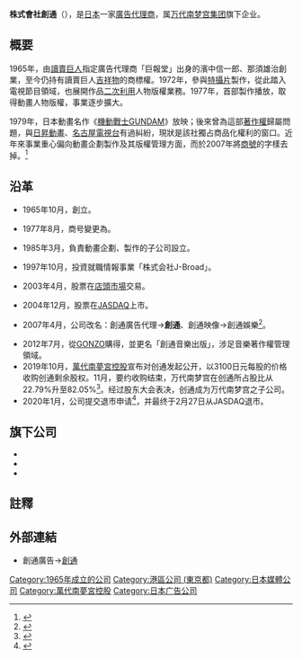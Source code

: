 {{Infobox Company
| company_name = 株式會社創通
| company_name_en = Sotsu Co., Ltd.
| company_logo = Sotsulogo.svg
| logo_size = 200px
| logo_caption = 
| image = 
| image_size = 
| image_caption = 
| company_type = [[子公司|子公司]]
| native_name = 株式会社創通
| native_name_lang = ja
| company_slogan = 
| market_information = <del>{{tyo|tyo=j|3711}}</del>（已退市）
| ROC_UBN = 
| other_name = 
| predecessor = 
| successor = 
| foundation = 1965年10月1日（東洋廣告代理）
| location = {{JAP}}[[東京都|東京都]][[港区_(東京都)|港区]][[濱松町|濱松町]]二丁目4番1号 世界貿易中心大廈26F
| area_served = 
| telephone_no = 
| founder = 濱中信一郎<br />那須雄治
| key_people = 代表取缔役社長：难波秀行
| industry = 
| products = 
| services = 動畫企劃製作、作品與周邊商品版權管理
| capital = 4億1475萬[[日圓|日圓]]
| revenue = 
| operating_income = 
| profit = 
| total_asset = 
| net_asset = 
| market_value = 
| num_employees = 28人
| equity = 
| P/E ratio = 
| earnings per share = 
| Net asset value = 
| accounting_period = 3月31日
| parent = [[万代南梦宫控股|万代南梦宫控股]]
| divisions = 
| subsid = 參照[[#旗下公司|#旗下公司]]
| homepage = http://www.sotsu-co.jp/
| footnotes = {{as of|2020|3|31}}
| width = 
}}
'''株式會社創通'''（{{lang-ja|株式会社創通}}），是[[日本|日本]]一家[[廣告代理商|廣告代理商]]，属[[萬代南夢宮集團|万代南梦宫集团]]旗下企业。

== 概要 ==
1965年，由[[讀賣巨人|讀賣巨人]]指定廣告代理商「巨報堂」出身的濱中信一郎、那須雄治創業，至今仍持有讀賣巨人[[吉祥物|吉祥物]]的商標權。1972年，參與[[特攝片|特攝片]]{{nihongo|《覆面閃電人》|サンダーマスク}}製作，從此踏入電視節目領域，也展開作品[[二次利用|二次利用]]人物版權業務。1977年，首部製作{{nihongo|《[[無敵超人桑波特3|無敵超人桑波特3]]》|無敵超人ザンボット3}}播放，取得動畫人物版權，事業逐步擴大。

1979年，日本動畫名作《[[機動戰士GUNDAM|機動戰士GUNDAM]]》放映；後來曾為這部[[著作權|著作權]]歸屬問題，與[[日昇動畫|日昇動畫]]、[[名古屋電視台|名古屋電視台]]有過糾紛，現狀是該社獨占商品化權利的窗口。近年來事業重心偏向動畫企劃製作及其版權管理方面，而於2007年將[[商號|商號]]的{{nihongo|「廣告代理」|エージェンシー|Agency<ref>在廣告業界術語，常把「Advertising Agency」（廣告代理商（店））簡為「Agency」。</ref>}}字樣去掉。<ref>{{lang|ja|{{PDF|[http://www.sotsu-co.jp/ir/pdf/20061012_1.pdf 商号の変更に関するお知らせ]}}. 創通エージェンシー. 2006-10-12.}}</ref>

== 沿革 ==
*1965年10月，{{nihongo|'''株式会社東洋廣告代理'''|株式会社東洋エージェンシー|Toyo Agency Co., Ltd.}}創立。

*1977年8月，商号變更為{{nihongo|'''株式会社創通廣告代理'''|株式会社創通エージェンシー|Sotsu Agency Co., Ltd.}}。

*1985年3月，負責動畫企劃、製作的子公司{{nihongo|「株式会社創通映像」|株式会社創通映像|Sotsu Films Co., Ltd.<ref>海外版權表記上亦有採日文音譯的「Sotsu Eizo」。</ref>}}設立。

*1997年10月，投資就職情報事業「株式会社J-Broad」。

*2003年4月，股票在[[店頭市場|店頭市場]]交易。

*2004年12月，股票在[[JASDAQ|JASDAQ]]上市。

*2007年4月，公司改名：創通廣告代理→'''創通'''、創通映像→創通娛樂<ref>{{lang|ja|{{PDF|[http://www.sotsu-co.jp/ir/pdf/20061101.pdf 子会社の商号変更並びに役員人事に関するお知らせ]}}. 創通エージェンシー. 2006-11-01.}}</ref>。

*2012年7月，從[[GONZO|GONZO]]購得{{nihongo|「株式会社Future Vision Music」|株式会社フューチャービジョンミュージック|Future Vision Music K.K.}}，並更名「創通音樂出版」，涉足音樂著作權管理領域。
*2019年10月，[[万代南梦宫控股|萬代南夢宮控股]]宣布对创通发起公开{{Internal link helper/en|要约收购|Takeover}}，以3100日元每股的价格收购创通剩余股权。11月，要约收购结束，万代南梦宫在创通所占股比从22.79%升至82.05%<ref>{{Cite web|title=バンナムHD、創通へのTOB終了 82%取得|url=https://www.nikkei.com/article/DGXMZO52629020W9A121C1TJ2000/|accessdate=2020-06-14|work=日本経済新聞 電子版|language=ja|archive-date=2020-11-10|archive-url=https://web.archive.org/web/20201110185930/https://www.nikkei.com/article/DGXMZO52629020W9A121C1TJ2000/|dead-url=no}}</ref>。经过股东大会表决，创通成为万代南梦宫之子公司。
*2020年1月，公司提交退市申请<ref>{{Cite web|title=Decision on Delisting, etc.: SOTSU CO.,LTD.|url=https://www.jpx.co.jp/english/news/1021/20200127-12.html|accessdate=2020-06-14|work=Japan Exchange Group|language=en|archive-date=2020-08-14|archive-url=https://web.archive.org/web/20200814142633/https://www.jpx.co.jp/english/news/1021/20200127-12.html|dead-url=no}}</ref>，并最终于2月27日从JASDAQ退市。

== 旗下公司 ==
*{{nihongo|株式会社創通娛樂|株式会社創通エンタテインメント|Sotsu Entertainment Co., Ltd.}}  
*{{nihongo|株式会社創通音樂出版|株式会社創通音楽出版|Sotsu Music Publishing Co., Ltd.}} 
*{{nihongo|株式会社J-Broad|株式会社ジェイ・ブロード|J-Broad Co., Ltd.}}

== 註釋 ==
{{reflist}}

== 外部連結 ==
*創通廣告{{dead link|url=http://www.sotsu-ag.co.jp}}→[http://www.sotsu-co.jp/ 創通] {{Wayback|url=http://www.sotsu-co.jp/ |date=20190512191047 }} {{Wayback|url=http://www.sotsu-co.jp/ |date=20190512191047 }}<!--http://sacrfb41.secure.ne.jp/-->

{{萬代南夢宮}}

{{DEFAULTSORT:Sotsu}}
[[Category:1965年成立的公司|Category:1965年成立的公司]]
[[Category:港區公司_(東京都)|Category:港區公司 (東京都)]]
[[Category:日本媒體公司|Category:日本媒體公司]]
[[Category:萬代南夢宮控股|Category:萬代南夢宮控股]]
[[Category:日本广告公司|Category:日本广告公司]]